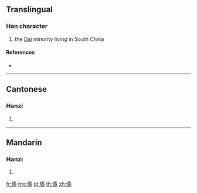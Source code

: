 ==Translingual==

===Han character===
{{Han char|rn=9|rad=人|as=10|sn=12|four=25299|canj=OQKE|ids=⿰亻泰}}

# the [[Dai]] minority living in South China

====References====
* {{Han ref|kx=0114.051|hdz=10199.050|uh=50A3|ud=20643|bh=D856|bd=55382}}

----

==Cantonese==

===Hanzi===
{{yue-hanzi|jyut=|y=daai2}}

# {{defn|lang=yue|sort=人10}}

----

==Mandarin==

===Hanzi===
{{cmn-hanzi|pin=[[dǎi]] ([[dai3]])|wg=tai<sup>3</sup>}}

# {{defn|lang=cmn|sort=人10}}

[[fr:傣]]
[[mg:傣]]
[[pl:傣]]
[[th:傣]]
[[zh:傣]]